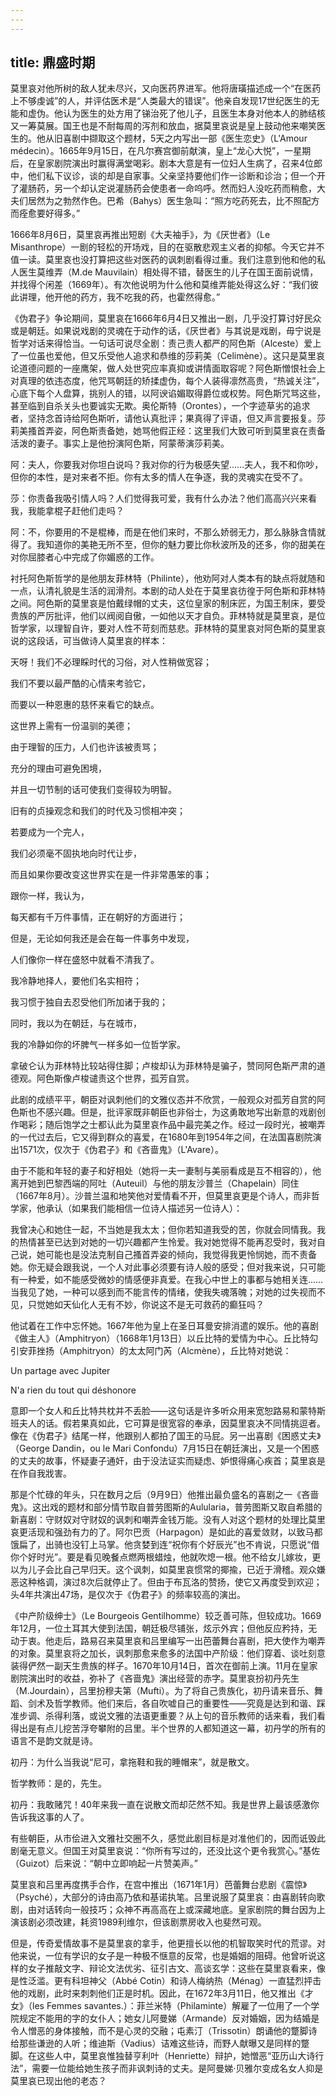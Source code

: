 ```yaml
---
---
---
```

title: 鼎盛时期
---




莫里哀对他所树的敌人犹未尽兴，又向医药界进军。他将唐璜描述成一个“在医药上不够虔诚”的人，并评估医术是“人类最大的错误”。他亲自发现17世纪医生的无能和虚伪。他认为医生的处方用了锑治死了他儿子，且医生本身对他本人的肺结核又一筹莫展。国王也是不耐每周的泻剂和放血，据莫里哀说是皇上鼓动他来嘲笑医生的。他从旧喜剧中撷取这个题材，5天之内写出一部《医生恋史》（L'Amour médecin）。1665年9月15日，在凡尔赛宫御前献演，皇上“龙心大悦”，一星期后，在皇家剧院演出时赢得满堂喝彩。剧本大意是有一位妇人生病了，召来4位郎中，他们私下议诊，谈的却是自家事。父亲坚持要他们作一诊断和诊治；但一个开了灌肠药，另一个却认定说灌肠药会使患者一命呜呼。然而妇人没吃药而稍愈，大夫们居然为之勃然作色。巴希（Bahys）医生急叫：“照方吃药死去，比不照配方而痊愈要好得多。”

1666年8月6日，莫里哀再推出短剧《大夫袖手》，为《厌世者》（Le Misanthrope）一剧的轻松的开场戏，目的在驱散悲观主义者的抑郁。今天它并不值一读。莫里哀也没打算把这些对医药的讽刺剧看得过重。我们注意到他和他的私人医生莫维弄（M.de Mauvilain）相处得不错，替医生的儿子在国王面前说情，并找得个闲差（1669年）。有次他说明为什么他和莫维弄能处得这么好：“我们彼此讲理，他开他的药方，我不吃我的药，也霍然得愈。”

《伪君子》争论期间，莫里哀在1666年6月4日又推出一剧，几乎没打算讨好民众或是朝廷。如果说戏剧的灵魂在于动作的话，《厌世者》与其说是戏剧，毋宁说是哲学对话来得恰当。一句话可说尽全剧：责己责人都严的阿色斯（Alceste）爱上了一位虽也爱他，但又乐受他人追求和恭维的莎莉美（Celimène）。这只是莫里哀论道德问题的一座鹰架，做人处世究应率真抑或讲情面取容呢？阿色斯憎恨社会上对真理的依违态度，他咒骂朝廷的矫揉虚伪，每个人装得凛然高贵，“热诚关注”，心底下每个人盘算，挑别人的错，以阿谀谄媚取得爵位或权势。阿色斯咒骂这些，甚至临到自杀关头也要诚实无欺。奥伦斯特（Orontes），一个字迹草劣的追求者，坚持念首诗给阿色斯听，请他认真批评；果真得了评语，但又声言要报复。莎莉美搔首弄姿，阿色斯责备她，她骂他假正经：这里我们大致可听到莫里哀在责备活泼的妻子。事实上是他扮演阿色斯，阿蒙蒂演莎莉美。

阿：夫人，你要我对你坦白说吗？我对你的行为极感失望……夫人，我不和你吵，但你的本性，是对来者不拒。你有太多的情人在争逐，我的灵魂实在受不了。

莎：你责备我吸引情人吗？人们觉得我可爱，我有什么办法？他们高高兴兴来看我，我能拿棍子赶他们走吗？

阿：不，你要用的不是棍棒，而是在他们来时，不那么娇弱无力，那么脉脉含情就得了。我知道你的美艳无所不至，但你的魅力要比你秋波所及的还多，你的甜美在对你屈膝者心中完成了你媚惑的工作。



衬托阿色斯哲学的是他朋友菲林特（Philinte），他劝阿对人类本有的缺点将就随和一点，认清礼貌是生活的润滑剂。本剧的动人处在于莫里哀彷徨于阿色斯和菲林特之间。阿色斯的莫里哀是怕戴绿帽的丈夫，这位皇家的制床匠，为国王制床，要受贵族的严厉批评，他们以阀阅自傲，一如他以天才自负。菲林特就是莫里哀，是位哲学家，以理智自许，要对人性不苛刻而慈悲。菲林特的莫里哀对阿色斯的莫里哀说的这段话，可当做诗人莫里哀的样本：

天呀！我们不必理睬时代的习俗，对人性稍做宽容；

我们不要以最严酷的心情来考验它，

而要以一种恩惠的慈怀来看它的缺点。

这世界上需有一份温驯的美德；

由于理智的压力，人们也许该被责骂；

充分的理由可避免困境，

并且一切节制的话可使我们变得较为明智。

旧有的贞操观念和我们的时代及习惯相冲突；

若要成为一个完人，

我们必须毫不固执地向时代让步，

而且如果你要改变这世界实在是一件非常愚笨的事；

跟你一样，我认为，

每天都有千万件事情，正在朝好的方面进行；

但是，无论如何我还是会在每一件事务中发现，

人们像你一样在盛怒中就看不清我了。

我冷静地择人，要他们名实相符；

我习惯于独自去忍受他们所加诸于我的；

同时，我以为在朝廷，与在城市，

我的冷静如你的坏脾气一样多如一位哲学家。



拿破仑认为菲林特比较站得住脚；卢梭却认为菲林特是骗子，赞同阿色斯严肃的道德观。阿色斯像卢梭谴责这个世界，孤芳自赏。

此剧的成绩平平，朝臣对讽刺他们的文雅仪态并不欣赏，一般观众对孤芳自赏的阿色斯也不感兴趣。但是，批评家既非朝臣也非俗士，为这勇敢地写出新意的戏剧创作喝彩；随后饱学之士都认此为莫里哀作品中最完美之作。经过一段时光，被嘲弄的一代过去后，它又得到群众的喜爱，在1680年到1954年之间，在法国喜剧院演出1571次，仅次于《伪君子》和《吝啬鬼》（L'Avare）。

由于不能和年轻的妻子和好相处（她将一夫一妻制与美丽看成是互不相容的），他离开她到巴黎西端的阿吐（Auteuil）与他的朋友沙普兰（Chapelain）同住（1667年8月）。沙普兰温和地笑他对爱情看不开，但莫里哀更是个诗人，而非哲学家，他承认（如果我们能相信一位诗人描述另一位诗人）：

我曾决心和她住一起，不当她是我太太；但你若知道我受的苦，你就会同情我。我的热情甚至已达到对她的一切兴趣都产生怜爱。我对她觉得不能再忍受时，我对自己说，她可能也是没法克制自己搔首弄姿的倾向，我觉得我更怜悯她，而不责备她。你无疑会跟我说，一个人对此事必须要有诗人般的感受；但对我来说，只可能有一种爱，如不能感受微妙的情感便非真爱。在我心中世上的事都与她相关连……当我见了她，一种可以感到而不能言传的情绪，使我失魂落魄；对她的过失视而不见，只觉她如天仙化人无有不妙，你说这不是无可救药的癫狂吗？



他试着在工作中忘怀她。1667年他为皇上在圣日耳曼安排消遣的娱乐。他的喜剧《做主人》（Amphitryon）（1668年1月13日）以丘比特的爱情为中心。丘比特勾引安菲挫扬（Amphitryon）的太太阿门芮（Alcmène），丘比特对她说：

Un partage avec Jupiter

N'a rien du tout qui déshonore



意即一个女人和丘比特共枕并不丢脸——这句话是许多听众用来宽恕路易和蒙特斯班夫人的话。假若果真如此，它可算是很宽容的奉承，因莫里哀决不同情挑逗者。像在《伪君子》结尾一样，他跟别人都拍了国王的马屁。另一出喜剧《困惑丈夫》（George Dandin，ou le Mari Confondu）7月15日在朝廷演出，又是一个困惑的丈夫的故事，怀疑妻子通奸，由于没法证实而疑虑、妒恨得痛心疾首；莫里哀是在作自我戕害。

那是个忙碌的年头，只在数月之后（9月9日）他推出最负盛名的喜剧之一《吝啬鬼》。这出戏的题材和部分情节取自普劳图斯的Aulularia，普劳图斯又取自希腊的新喜剧：守财奴对守财奴的讽刺和嘲弄金钱万能。没有人对这个题材的处理比莫里哀更活现和强劲有力的了。阿尔巴贡（Harpagon）是如此的喜爱敛财，以致马都饿扁了，出骑也没钉上马掌。他贪婪到连“祝你有个好辰光”也不肯说，只愿说“借你个好时光”。要是看见晚餐点燃两根蜡烛，他就吹熄一根。他不给女儿嫁妆，更以为儿子会比自己早归天。这个讽刺，如莫里哀惯常的揶揄，已近于滑稽。观众嫌恶这种格调，演过8次后就停止了。但由于布瓦洛的赞扬，使它又再度受到欢迎；头4年共演出47场，是仅次于《伪君子》的频率较高的演出。

《中产阶级绅士》（Le Bourgeois Gentilhomme）较乏善可陈，但较成功。1669年12月，一位土耳其大使到法国，朝廷极尽铺张，炫示外宾；但他反应矜持，无动于衷。他走后，路易召来莫里哀和吕里编写一出芭蕾舞台喜剧，把大使作为嘲弄的对象。莫里哀将之加长，讽刺那愈来愈多的法国中产阶级：他们穿着、谈吐刻意装得俨然一副天生贵族的样子。1670年10月14日，首次在御前上演。11月在皇家剧院演出时的收益，弥补了《吝啬鬼》演出经营的赤字。莫里哀扮初丹先生（M.Jourdain），吕里扮穆夫第（Mufti）。为了将自己贵族化，初丹请来音乐、舞蹈、剑术及哲学教师。他们来后，各自吹嘘自己的重要性——究竟是达到和谐、踩准步调、杀得利落，或说文雅的法语更重要？从上句的音乐教师的话来看，我们看得出是有点儿挖苦浮夸攀附的吕里。半个世界的人都知道这一幕，初丹学的所有的语言不是韵文就是诗。

初丹：为什么当我说“尼可，拿拖鞋和我的睡帽来”，就是散文。

哲学教师：是的，先生。

初丹：我敢赌咒！40年来我一直在说散文而却茫然不知。我是世界上最该感激你告诉我这事的人了。



有些朝臣，从市侩进入文雅社交圈不久，感觉此剧目标是对准他们的，因而诋毁此剧毫无意义。但国王对莫里哀说：“你所有写过的，还没比这个更令我赏心。”基佐（Guizot）后来说：“朝中立即响起一片赞美声。”

莫里哀和吕里再度携手合作，在宫中推出（1671年1月）芭蕾舞台悲剧《震惊》（Psyché），大部分的诗由高乃依和基诺执笔。吕里说服了莫里哀：由喜剧转向歌剧，由对话转向一般技巧；众神不再高高在上或深藏地底。皇家剧院的舞台因为上演该剧必须改建，耗资1989利维尔，但该剧票房收入也斐然可观。

但是，传奇爱情故事不是莫里哀的拿手，他更擅长以他的机智取笑时代的荒谬。对他来说，一位有学识的女子是一种极不惬意的反常，也是婚姻的阻碍。他曾听说这样的女子推敲文字、辩论文法优劣、征引古文、高谈玄学：这些在莫里哀看来，像是性泛滥。更有科坦神父（Abbé Cotin）和诗人梅纳热（Ménag）一直猛烈抨击他的戏剧，此时来刺刺他们正是时机。因此，在1672年3月11日，他又推出《才女》（les Femmes savantes.）：菲兰米特（Philaminte）解雇了一位用了一个学院规定不能用的字的女仆人；她女儿阿曼娣（Armande）反对婚姻，因为结婚是令人憎恶的身体接触，而不是心灵的交融；屯素汀（Trissotin）朗诵他的蹩脚诗给那些谦逊的人听；维迪斯（Vadius）诘难这些诗，而野人献曝又是同样的蹩脚。在这些人中，莫里哀惟独替亨利叶（Henriette）辩护，她憎恶“亚历山大诗行法”，需要一位能给她生孩子而非讽刺诗的丈夫。是阿曼娣·贝雅尔变成名女人抑是莫里哀已现出他的老态？